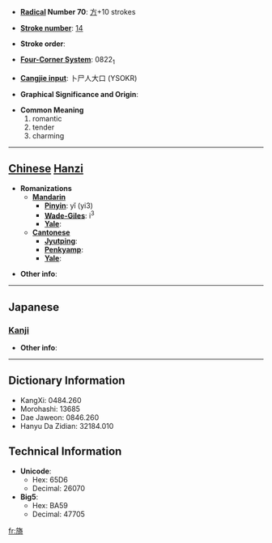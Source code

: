 * '''[[Wiktionary:Chinese radical index| Radical]] Number 70''': [[Wiktionary:Chinese radical index 方|方]]+10 strokes

* '''[[Wiktionary:Chinese total strokes index|Stroke number]]''': [[Wiktionary:Chinese total strokes index 14|14]]

* '''Stroke order''': 

* '''[[Wiktionary:Chinese four corner index|Four-Corner System]]''': 0822<sub>1</sub>

* '''[[Wiktionary:Chinese Cangjie index|Cangjie input]]''': 卜尸人大口 (YSOKR)

* '''Graphical Significance and Origin''': 

* '''Common Meaning'''
*#romantic
*# tender
*# charming


----

== [[Chinese]] [[Hanzi]] ==

* '''Romanizations'''
** '''[[Mandarin]]'''
*** '''[[Pinyin]]''': yǐ (yi3)
*** '''[[Wade-Giles]]''': i<sup>3</sup>
*** '''[[Yale]]''': 
** '''[[Cantonese]]'''
*** '''[[Jyutping]]''':
*** '''[[Penkyamp]]''': 
*** '''[[Yale]]''': 

* '''Other info''': 

----

==Japanese==
===[[Kanji]]===
{{kanji|on readings=[[い]] (i)
|kun readings=[[なびく]] (nabiku)
}}

* '''Other info''':  

----

== Dictionary Information ==

* KangXi: 0484.260
* Morohashi: 13685
* Dae Jaweon: 0846.260
* Hanyu Da Zidian: 32184.010

== Technical Information ==

* '''Unicode''':
** Hex: 65D6
** Decimal: 26070
* '''Big5''':
** Hex: BA59
** Decimal: 47705

[[fr:旖]]